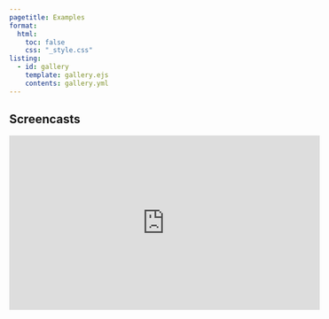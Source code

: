 ```yaml
---
pagetitle: Examples
format:
  html:
    toc: false
    css: "_style.css"
listing:
  - id: gallery
    template: gallery.ejs
    contents: gallery.yml
---
```



::: {.column-page}


::: {#gallery}
:::

## Screencasts


<iframe width="560" height="315" src="https://www.youtube.com/embed/z6xNKZZMWgU" title="YouTube video player" frameborder="0" allow="accelerometer; autoplay; clipboard-write; encrypted-media; gyroscope; picture-in-picture" allowfullscreen></iframe>

:::

